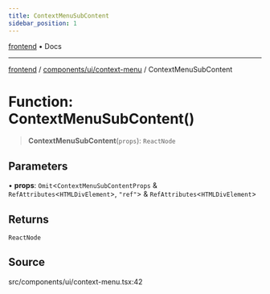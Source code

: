 ```yaml
---
title: ContextMenuSubContent
sidebar_position: 1
---
```


[frontend](../../../..) • Docs

***

[frontend](../../../..) / [components/ui/context-menu](..) / ContextMenuSubContent

# Function: ContextMenuSubContent()

> **ContextMenuSubContent**(`props`): `ReactNode`

## Parameters

• **props**: `Omit`\<`ContextMenuSubContentProps` & `RefAttributes`\<`HTMLDivElement`\>, `"ref"`\> & `RefAttributes`\<`HTMLDivElement`\>

## Returns

`ReactNode`

## Source

src/components/ui/context-menu.tsx:42

